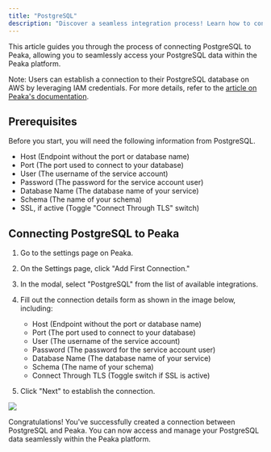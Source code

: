 ```yaml
---
title: "PostgreSQL"
description: "Discover a seamless integration process! Learn how to connect PostgreSQL to Peaka effortlessly for streamlined transactions."
---
```


This article guides you through the process of connecting PostgreSQL to Peaka, allowing you to seamlessly access your PostgreSQL data within the Peaka platform.

Note: Users can establish a connection to their PostgreSQL database on AWS by leveraging IAM credentials. For more details, refer to the [article on Peaka's documentation](https://www.peaka.com/docs/how-to-guides/how-to-connect-databases-in-aws-using-iam-credentials/).

## Prerequisites

Before you start, you will need the following information from PostgreSQL.

- Host (Endpoint without the port or database name)
- Port (The port used to connect to your database)
- User (The username of the service account)
- Password (The password for the service account user)
- Database Name (The database name of your service)
- Schema (The name of your schema)
- SSL, if active (Toggle "Connect Through TLS" switch)

## Connecting PostgreSQL to Peaka

1. Go to the settings page on Peaka.

2. On the Settings page, click "Add First Connection."

3. In the modal, select "PostgreSQL" from the list of available integrations.

4. Fill out the connection details form as shown in the image below, including:

   - Host (Endpoint without the port or database name)
   - Port (The port used to connect to your database)
   - User (The username of the service account)
   - Password (The password for the service account user)
   - Database Name (The database name of your service)
   - Schema (The name of your schema)
   - Connect Through TLS (Toggle switch if SSL is active)

5. Click "Next" to establish the connection.

<img src="https://cdn.peaka.com/integrations/postgresql-1.png" />

Congratulations! You've successfully created a connection between PostgreSQL and Peaka. You can now access and manage your PostgreSQL data seamlessly within the Peaka platform.
